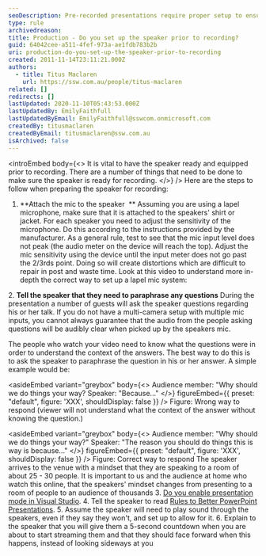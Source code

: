 ```yaml
---
seoDescription: Pre-recorded presentations require proper setup to ensure clear audio and a smooth viewing experience for online audiences.
type: rule
archivedreason:
title: Production - Do you set up the speaker prior to recording?
guid: 64042cee-a511-4fef-973a-ae1fdb783b2b
uri: production-do-you-set-up-the-speaker-prior-to-recording
created: 2011-11-14T23:11:21.000Z
authors:
  - title: Titus Maclaren
    url: https://ssw.com.au/people/titus-maclaren
related: []
redirects: []
lastUpdated: 2020-11-10T05:43:53.000Z
lastUpdatedBy: EmilyFaithfull
lastUpdatedByEmail: EmilyFaithfull@sswcom.onmicrosoft.com
createdBy: titusmaclaren
createdByEmail: titusmaclaren@ssw.com.au
isArchived: false
---
```


<introEmbed
  body={<>
It is vital to have the speaker ready and equipped prior to recording. There are a number of things that need to be done to make sure the speaker is ready for recording.
  </>}
/>
Here are the steps to follow when preparing the speaker for recording:

1. **Attach the mic to the speaker  **
   Assuming you are using a lapel microphone, make sure that it is attached to the speakers' shirt or jacket. For each speaker you need to adjust the sensitivity of the microphone. Do this according to the instructions provided by the manufacturer. As a general rule, test to see that the mic input level does not peak (the audio meter on the device will reach the top). Adjust the mic sensitivity using the device until the input meter does not go past the 2/3rds point. Doing so will create distortions which are difficult to repair in post and waste time.
   Look at this video to understand more in-depth the correct way to set up a lapel mic system:

<youtubeEmbed url="https://www.youtube.com/embed/xLS0iEmopNI" description="" /> 2. **Tell the speaker that they need to paraphrase any questions**
During the presentation a number of guests will ask the speaker questions regarding his or her talk. If you do not have a multi-camera setup with multiple mic inputs, you cannot always guarantee that the audio from the people asking questions will be audibly clear when picked up by the speakers mic.

The people who watch your video need to know what the questions were in order to understand the context of the answers. The best way to do this is to ask the speaker to paraphrase the question in his or her answer. A simple example would be:

<asideEmbed
  variant="greybox"
  body={<>
    Audience member: "Why should we do things your way?
Speaker: "Because..."
  </>}
  figureEmbed={{
    preset: "default",
    figure: 'XXX',
    shouldDisplay: false
  }}
/>
Figure: Wrong way to respond (viewer will not understand what the context of the answer without knowing the question.)

<asideEmbed
  variant="greybox"
  body={<>
    Audience member: "Why should we do things your way?"
Speaker: "The reason you should do things this is way is because..."
  </>}
  figureEmbed={{
    preset: "default",
    figure: 'XXX',
    shouldDisplay: false
  }}
/>
Figure: Correct way to respond The speaker arrives to the venue with a mindset that they are speaking to a room of about 25 - 30 people. It is important to us and the audience at home who watch this online, that the speakers' mindset changes from presenting to a room of people to an audience of thousands 3. [Do you enable presentation mode in Visual Studio](/enable-presentation-mode-in-visual-studio). 4. Tell the speaker to read [Rules to Better PowerPoint Presentations](https://www.google.com.au/url?sa=t&rct=j&q=&esrc=s&source=web&cd=8&cad=rja&ved=0CHMQFjAH&url=http://www.ssw.com.au/ssw/standards/Rules/RulesToBetterPowerpointPresentations.aspx&ei=ue-GUdiyNueWiQedlICQBg&usg=AFQjCNGvMOBZ3W-Ri29auNajyEjSPzX9oA&sig2=9Is7_Z_fo0VGQt9r5SZpOg&bvm=bv.45960087%2cd.aGc). 5. Assume the speaker will need to play sound through the speakers, even if they say they won't, and set up to allow for it. 6. Explain to the speaker that you will give them a 5-second countdown when you are about to start streaming them and that they should face forward when this happens, instead of looking sideways at you
